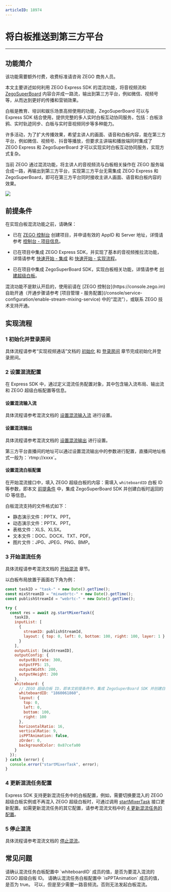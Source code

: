 ```yaml
---
articleID: 18974
---
```

# 将白板推送到第三方平台

- - -

## 功能简介

<Warning title="注意">
该功能需要额外付费，收费标准请咨询 ZEGO 商务人员。
</Warning>



本文主要讲述如何利用 ZEGO Express SDK 的混流功能，将音视频流和 [ZegoSuperBoard](/super-board-ios/product-desc/overview) 内容合并成一路流，输出到第三方平台，例如微信、视频号等，从而达到更好的传播和营销效果。

白板是教育、培训和娱乐场景高频使用的功能，ZegoSuperBoard 可以与 Express SDK 结合使用，提供完整的多人实时白板互动协同服务，包括：白板涂鸦、实时轨迹同步、白板与实时音视频同步等多种能力。

许多活动，为了扩大传播效果，希望主讲人的画面、语音和白板内容，能在第三方平台，例如微信、视频号、抖音等播放，但要求主讲端和播放端同时集成了 ZEGO Express 和 ZegoSuperBoard 才可以实现实时白板互动协同服务，实现方式复杂。

当前 ZEGO 通过混流功能，将主讲人的音视频流与白板相关操作在 ZEGO 服务端合成一路，再输出到第三方平台，实现第三方平台无需集成 ZEGO Express 和 ZegoSuperBoard，即可在第三方平台同时接收主讲人画面、语音和白板内容的效果。

<Frame width="512" height="auto" caption=""><img src="https://storage.zego.im/sdk-doc/Pics/Express/whiteboard_mixer.jpeg" /></Frame>

## 前提条件

在实现白板混流功能之前，请确保：

- 已在 [ZEGO 控制台](https://console.zego.im) 创建项目，并申请有效的 AppID 和 Server 地址，详情请参考 [控制台 - 项目信息](/console/project-info)。
- 已在项目中集成 ZEGO Express SDK，并实现了基本的音视频推拉流功能，详情请参考 [快速开始 - 集成](!ExpressVideoSDK-Integration/SDK_Integration) 和 [快速开始 - 实现流程](!ExpressVideoSDK-Integration/Solution_Implementation)。

- 已在项目中集成 ZegoSuperBoard SDK，实现白板相关功能，详情请参考 [创建超级白板](!ZegoSuperBoard-QuickStart/CreateWboard)。

<Warning title="注意">
混流功能不是默认开启的，使用前请在 [ZEGO 控制台](https://console.zego.im) 自助开通（开通步骤请参考 [项目管理 - 服务配置](/console/service-configuration/enable-stream-mixing-service) 中的“混流”），或联系 ZEGO 技术支持开通。
</Warning>




## 实现流程

### 1 初始化并登录房间

具体流程请参考“实现视频通话”文档的 [初始化](!Integration/Solution_Implementation#初始化) 和 [登录房间](!Integration/Solution_Implementation#登录房间) 章节完成初始化并登录房间。

### 2 设置混流配置

在 Express SDK 中，通过定义混流任务配置对象，其中包含输入流布局、输出流和 ZEGO 超级白板配置等信息。

#### 设置混流输入流

具体流程请参考混流文档的 [设置混流输入流](!Other_Functions/Mixer#设置混流输入流) 进行设置。

#### 设置混流输出

具体流程请参考混流文档的 [设置混流输出](!Other_Functions/Mixer#设置混流输出) 进行设置。

<Note title="说明">
第三方平台直播间的地址可以通过设置混流输出中的参数进行配置，直播间地址格式一般为：`rtmp://xxxx`。
</Note>




#### 设置混流白板配置

在开始混流接口中，填入 ZEGO 超级白板的内容：需填入 `whiteboardID` 白板 ID 等参数，即本文 [前提条件](!Push_the_whiteboard#2) 中，集成 ZegoSuperBoard SDK 并创建白板时返回的 ID 等信息。

<Note title="说明">


白板混流支持的文件格式如下：
- 静态演示文件：PPTX、PPT。
- 动态演示文件：PPTX、PPT。
- 表格文件：XLS、XLSX。
- 文本文件：DOC、DOCX、TXT、PDF。
- 图片文件：JPG、JPEG、PNG、BMP。


</Note>




### 3 开始混流任务

具体流程请参考混流文档的 [开始混流](!Other_Functions/Mixer#开始混流) 章节。

以白板布局放置于画面右下角为例：

```javascript
const taskID = "task-" + new Date().getTime();
const mixStreamID = "mixwebrtc-" + new Date().getTime();
const publishStreamId = "webrtc-" + new Date().getTime();

try {
  const res = await zg.startMixerTask({
    taskID,
    inputList: [
      {
        streamID: publishStreamId,
        layout: { top: 0, left: 0, bottom: 100, right: 100, layer: 1 }
      }
    ],
    outputList: [mixStreamID],
    outputConfig: {
      outputBitrate: 300,
      outputFPS: 15,
      outputWidth: 200,
      outputHeight: 200
    },
    whiteboard: {
      // ZEGO 超级白板 ID，即本文前提条件中，集成 ZegoSuperBoard SDK 并创建白板时返回的 ID
      whiteboardID: "1860061860",
      layout: {
        top: 0,
        left: 0,
        bottom: 100,
        right: 100
      },
      horizontalRatio: 16,
      verticalRatio: 9,
      isPPTAnimation: false,
      zOrder: 0,
      backgroundColor: 0x87cefa00
    }
  });
} catch (error) {
  console.error("startMixerTask", error);
}
```

### 4 更新混流任务配置

Express SDK 支持更新混流任务中的白板配置，例如，需要切换要混入的 ZEGO 超级白板实例或不再混入 ZEGO 超级白板时，可通过调用 [startMixerTask](@startMixerTask) 接口更新配置。如需更新混流任务的其它配置，请参考混流文档中的 [4 更新混流任务的配置](!Other_Functions/Mixer#4_4)。


### 5 停止混流

具体流程请参考混流文档的 [停止混流](!Other_Functions/Mixer#停止混流)。


## 常见问题

<Accordion title="为什么混流任务中指定了混入 ZEGO 超级白板，但混流结果中没有白板画面？" defaultOpen="false">
  请确认混流任务白板配置中 `whiteboardID` 成员的值，是否为要混入混流的 ZEGO 超级白板 ID。
</Accordion>

<Accordion title="为什么 ZEGO 超级白板中加载了带动效的 PPT 文件，但混流结果中白板画面却没有混入对应的动效？" defaultOpen="false">
  请确认混流任务白板配置中 `isPPTAnimation` 成员的值，是否为 true。
</Accordion>

<Accordion title="可以不展示主讲人的摄像头画面吗？" defaultOpen="false">
可以，但是至少需要一路音频流。否则无法发起白板混流。
</Accordion>






